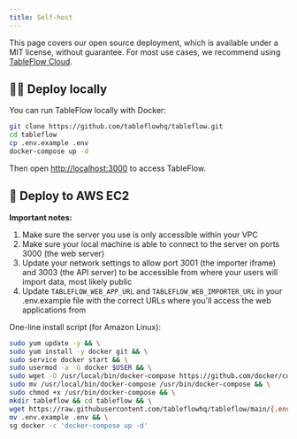 ```yaml
---
title: Self-host
---
```


<Info>This page covers our open source deployment, which is available under a MIT license, without guarantee. For most use cases, we recommend using [TableFlow Cloud](https://app.tableflow.com/signup).</Info>

## 👩‍💻 Deploy locally

You can run TableFlow locally with Docker:

```bash
git clone https://github.com/tableflowhq/tableflow.git
cd tableflow
cp .env.example .env
docker-compose up -d
```

Then open [http://localhost:3000](http://localhost:3000) to access TableFlow.

## 🤖 Deploy to AWS EC2

**Important notes:**

1. Make sure the server you use is only accessible within your VPC
2. Make sure your local machine is able to connect to the server on ports 3000 (the web server)
3. Update your network settings to allow port 3001 (the importer iframe) and 3003 (the API server) to be accessible from where your users will import data, most likely public
4. Update `TABLEFLOW_WEB_APP_URL` and `TABLEFLOW_WEB_IMPORTER_URL` in your .env.example file with the correct URLs where you'll access the web applications from

One-line install script (for Amazon Linux):

```bash
sudo yum update -y && \
sudo yum install -y docker git && \
sudo service docker start && \
sudo usermod -a -G docker $USER && \
sudo wget -O /usr/local/bin/docker-compose https://github.com/docker/compose/releases/download/v2.19.1/docker-compose-$(uname -s)-$(uname -m) && \
sudo mv /usr/local/bin/docker-compose /usr/bin/docker-compose && \
sudo chmod +x /usr/bin/docker-compose && \
mkdir tableflow && cd tableflow && \
wget https://raw.githubusercontent.com/tableflowhq/tableflow/main/{.env.example,docker-compose.yml,docker-compose.base.yml} && \
mv .env.example .env && \
sg docker -c 'docker-compose up -d'
```
